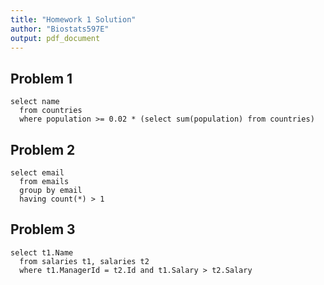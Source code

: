 ```yaml
---
title: "Homework 1 Solution"
author: "Biostats597E"
output: pdf_document
---
```


## Problem 1

```
select name
  from countries
  where population >= 0.02 * (select sum(population) from countries)
```

## Problem 2
```
select email
  from emails
  group by email
  having count(*) > 1
```

## Problem 3
```
select t1.Name
  from salaries t1, salaries t2
  where t1.ManagerId = t2.Id and t1.Salary > t2.Salary
```



